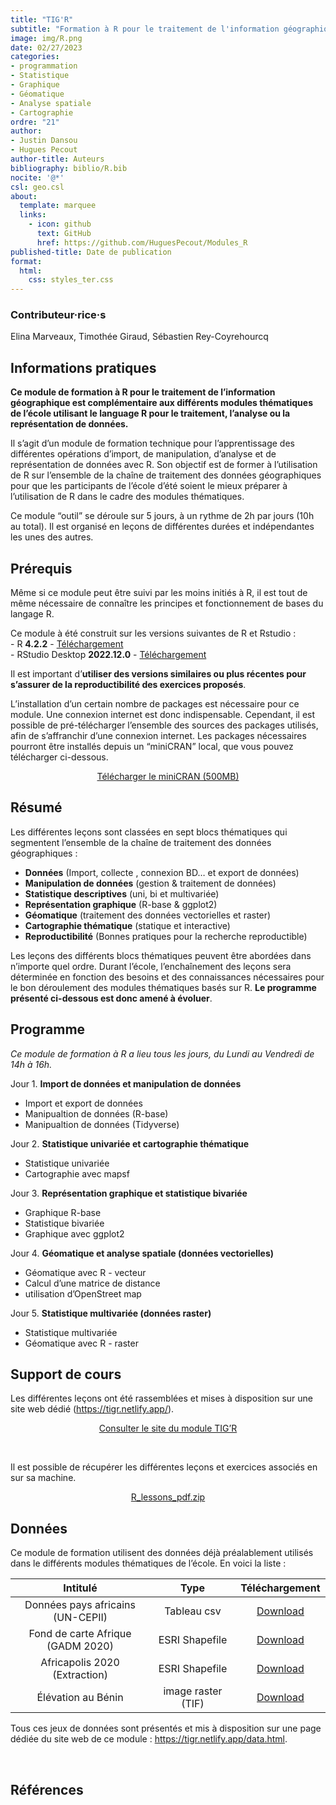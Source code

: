 ```yaml
---
title: "TIG'R"
subtitle: "Formation à R pour le traitement de l'information géographique"
image: img/R.png
date: 02/27/2023
categories: 
- programmation
- Statistique
- Graphique
- Géomatique
- Analyse spatiale
- Cartographie
ordre: "21" 
author: 
- Justin Dansou
- Hugues Pecout
author-title: Auteurs
bibliography: biblio/R.bib
nocite: '@*'
csl: geo.csl
about:
  template: marquee
  links:
    - icon: github
      text: GitHub
      href: https://github.com/HuguesPecout/Modules_R
published-title: Date de publication 
format:
  html: 
    css: styles_ter.css
---
```


::: {#contrib}
### Contributeur·rice·s
Elina Marveaux, Timothée Giraud, Sébastien Rey-Coyrehourcq
:::

## <i class="bi bi-info-circle"></i> Informations pratiques

:::{#block}
**Ce module de formation à R pour le traitement de l'information géographique est complémentaire aux différents modules thématiques de l'école utilisant le language R pour le traitement, l'analyse ou la représentation de données.**

Il s'agit d'un module de formation technique pour l'apprentissage des différentes opérations d'import, de manipulation, d'analyse et de représentation de données avec R. Son objectif est de former à l'utilisation de R sur l'ensemble de la chaîne de traitement des données géographiques pour que les participants de l'école d'été soient le mieux préparer à l'utilisation de R dans le cadre des modules thématiques.

Ce module "outil" se déroule sur 5 jours, à un rythme de 2h par jours (10h au total). Il est organisé en leçons de différentes durées et indépendantes les unes des autres. 
:::

## <i class="bi bi-ui-checks-grid"></i> Prérequis

:::{#block}
Même si ce module peut être suivi par les moins initiés à R, il est tout de même nécessaire de connaître les principes et fonctionnement de bases du langage R. 

Ce module à été construit sur les versions suivantes de R et Rstudio :   
- R **4.2.2** - [Téléchargement](https://cran.r-project.org/)     
- RStudio Desktop **2022.12.0** - [Téléchargement](https://posit.co/download/rstudio-desktop/) 

Il est important d'**utiliser des versions similaires ou plus récentes pour s'assurer de la reproductibilité des exercices proposés**.

L'installation d'un certain nombre de packages est nécessaire pour ce module. Une connexion internet est donc indispensable. Cependant, il est possible de pré-télécharger l'ensemble des sources des packages utilisés, afin de s'affranchir d'une connexion internet. Les packages nécessaires pourront être installés depuis un "miniCRAN" local, que vous pouvez télécharger ci-dessous.
:::

<center><a href="https://bit.ly/3X1L4lk" class="btn btn-warning" role="button" aria-disabled="true"><i class="bi bi-cloud-arrow-down"></i> Télécharger le miniCRAN (500MB) </a></center>



## <i class="bi bi-bookmark"></i> Résumé

:::{#block}
Les différentes leçons sont classées en sept blocs thématiques qui segmentent l'ensemble de la chaîne de traitement des données géographiques :


- **Données** (Import, collecte , connexion BD… et export de données)
- **Manipulation de données** (gestion & traitement de données)
- **Statistique descriptives** (uni, bi et multivariée)
- **Représentation graphique** (R-base & ggplot2)
- **Géomatique** (traitement des données vectorielles et raster)
- **Cartographie thématique** (statique et interactive)
- **Reproductibilité** (Bonnes pratiques pour la recherche reproductible)

Les leçons des différents blocs thématiques peuvent être abordées dans n'importe quel ordre. Durant l'école, l'enchaînement des leçons sera déterminée en fonction des besoins et des connaissances nécessaires pour le bon déroulement des modules thématiques basés sur R. **Le programme présenté ci-dessous est donc amené à évoluer**.
:::

## <i class="bi bi-calendar-week"></i> Programme

:::{#block}
*Ce module de formation à R a lieu tous les jours, du Lundi au Vendredi de 14h à 16h.*

Jour 1.  **Import de données et manipulation de données**

- Import et export de données
- Manipualtion de données (R-base)
- Manipualtion de données (Tidyverse)

Jour 2.  **Statistique univariée et cartographie thématique**

- Statistique univariée
- Cartographie avec mapsf


Jour 3.  **Représentation graphique et statistique bivariée**

- Graphique R-base
- Statistique bivariée
- Graphique avec ggplot2


Jour 4.  **Géomatique et analyse spatiale (données vectorielles)**

- Géomatique avec R - vecteur
- Calcul d'une matrice de distance
- utilisation d'OpenStreet map


Jour 5.  **Statistique multivariée (données raster)**

- Statistique multivariée
- Géomatique avec R - raster
:::

## <i class="bi bi-person-video3"></i> Support de cours

:::{#block}

Les différentes leçons ont été rassemblées et mises à disposition sur une site web dédié ([https://tigr.netlify.app/](https://tigr.netlify.app/)).

:::

<center><a href="https://tigr.netlify.app/" class="btn btn-warning" role="button" aria-disabled="true"><i class="bi bi-eye"></i> Consulter le site du module TIG'R</a></center>

\


:::{#block}
Il est possible de récupérer les différentes leçons et exercices associés en sur sa machine.
:::

<center><a href="" class="btn btn-info" role="button" aria-disabled="true"><i class="bi bi-cloud-arrow-down"></i> R_lessons_pdf.zip</a></center>



## <i class="bi bi-clipboard-data"></i> Données

:::{#block}

Ce module de formation utilisent des données déjà préalablement utilisés dans le différents modules thématiques de l'école. En voici la liste : 


|             Intitulé              |           Type             |         Téléchargement     |
|:---------------------------------------:|:-----------------------:|:------------------------:|
| Données pays africains (UN-CEPII) |  Tableau csv | <a href="https://bit.ly/3DaCAkX" class="btn btn-outline-warning" role="button" aria-disabled="true"><i class="bi bi-cloud-arrow-down"></i> Download</a> |
| Fond de carte Afrique (GADM 2020) |  ESRI Shapefile | <a href="https://bit.ly/3DaAUb2" class="btn btn-outline-warning" role="button" aria-disabled="true"><i class="bi bi-cloud-arrow-down"></i> Download</a> |
| Africapolis 2020 (Extraction) |  ESRI Shapefile | <a href="https://bit.ly/3wnQKeG" class="btn btn-outline-warning" role="button" aria-disabled="true"><i class="bi bi-cloud-arrow-down"></i> Download</a> |
| Élévation au Bénin | image raster (TIF) | <a href="https://bit.ly/3XqLAKR" class="btn btn-outline-warning" role="button" aria-disabled="true"><i class="bi bi-cloud-arrow-down"></i> Download</a> |


Tous ces jeux de données sont présentés et mis à disposition sur une page dédiée du site web de ce module : [https://tigr.netlify.app/data.html](https://tigr.netlify.app/data.html).
:::

\



## <i class="bi bi-file-earmark-text"></i> Références

::: {#refs}
:::


